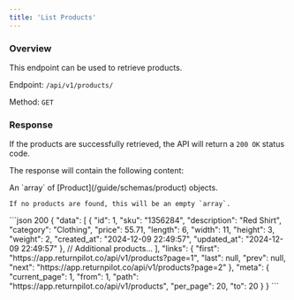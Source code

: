 ```yaml
---
title: 'List Products'
---
```



### Overview

This endpoint can be used to retrieve products.

Endpoint: `/api/v1/products/`

Method: `GET`

<PaginationNotice />

### Response

If the products are successfully retrieved, the API will return a `200 OK` status code.

The response will contain the following content:

<ResponseField name="data" type="array" required>
    An `array` of [Product](/guide/schemas/product) objects.

    If no products are found, this will be an empty `array`.
</ResponseField>

<PaginationResponseFields/>

<ResponseExample>
    ```json 200
    {
        "data": [
            {
                "id": 1,
                "sku": "1356284",
                "description": "Red Shirt",
                "category": "Clothing",
                "price": 55.71,
                "length": 6,
                "width": 11,
                "height": 3,
                "weight": 2,
                "created_at": "2024-12-09 22:49:57",
                "updated_at": "2024-12-09 22:49:57"
            },
            // Additional products...
        ],
        "links": {
            "first": "https://app.returnpilot.co/api/v1/products?page=1",
            "last": null,
            "prev": null,
            "next": "https://app.returnpilot.co/api/v1/products?page=2"
        },
        "meta": {
            "current_page": 1,
            "from": 1,
            "path": "https://app.returnpilot.co/api/v1/products",
            "per_page": 20,
            "to": 20
        }
    }
    ```
</ResponseExample>

